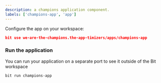 ```yaml
---
description: a champions application component.
labels: ['champions-app', 'app']
---
```


Configure the app on your workspace:

```json
bit use we-are-the-champions.the-app-timizers/apps/champions-app
```

### Run the application

You can run your application on a separate port to see it outside of the Bit workspace

```bash
bit run champions-app
```
